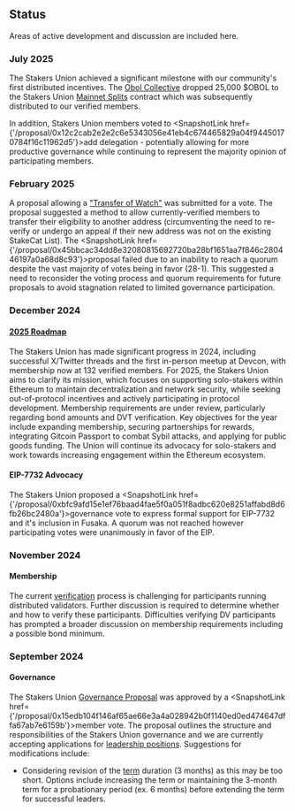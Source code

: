 
## Status

Areas of active development and discussion are included here.

### July 2025

The Stakers Union achieved a significant milestone with our community's first distributed incentives. The [Obol Collective](https://obol.org/) dropped 25,000 $OBOL to the Stakers Union [Mainnet Splits](https://app.splits.org/accounts/0x0974BCD54Cfe0370D06F358E6DF41eBf464455Ff/?chainId=1) contract which was subsequently distributed to our verified members.

In addition, Stakers Union members voted to <SnapshotLink href={'/proposal/0x12c2cab2e2e2c6e5343056e41eb4c674465829a04f94450170784f16c11962d5'}>add delegation</SnapshotLink> - potentially allowing for more productive governance while continuing to represent the majority opinion of participating members.

### February 2025

A proposal allowing a ["Transfer of Watch"](https://github.com/stakersunion/docs/tree/transfer) was submitted for a vote. The proposal suggested a method to allow currently-verified members to transfer their eligibility to another address (circumventing the need to re-verify or undergo an appeal if their new address was not on the existing StakeCat List). The <SnapshotLink href={'/proposal/0x45bbcac34dd8e32080815692720ba28bf1651aa7f846c280446197a0a68d8c93'}>proposal</SnapshotLink> failed due to an inability to reach a quorum despite the vast majority of votes being in favor (28-1). This suggested a need to reconsider the voting process and quorum requirements for future proposals to avoid stagnation related to limited governance participation.

### December 2024

#### [2025 Roadmap](/roadmap)

The Stakers Union has made significant progress in 2024, including successful X/Twitter threads and the first in-person meetup at Devcon, with membership now at 132 verified members. For 2025, the Stakers Union aims to clarify its mission, which focuses on supporting solo-stakers within Ethereum to maintain decentralization and network security, while seeking out-of-protocol incentives and actively participating in protocol development. Membership requirements are under review, particularly regarding bond amounts and DVT verification. Key objectives for the year include expanding membership, securing partnerships for rewards, integrating Gitcoin Passport to combat Sybil attacks, and applying for public goods funding. The Union will continue its advocacy for solo-stakers and work towards increasing engagement within the Ethereum ecosystem.

#### EIP-7732 Advocacy

The Stakers Union proposed a <SnapshotLink href={'/proposal/0xbfc9afd15e1ef76baad4fae5f0a051f8adbc620e8251affabd8d6fb26bc2480a'}>governance vote</SnapshotLink> to express formal support for EIP-7732 and it's inclusion in Fusaka. A quorum was not reached however participating votes were unanimously in favor of the EIP.

### November 2024

#### Membership

The current [verification](/membership/verification) process is challenging for participants running distributed validators. Further discussion is required to determine whether and how to verify these participants. Difficulties verifying DV participants has prompted a broader discussion on membership requirements including a possible bond minimum.

### September 2024

#### Governance

The Stakers Union [Governance Proposal](/governance) was approved by a <SnapshotLink href={'/proposal/0x15edb104f146af65ae66e3a4a028942b0f1140ed0ed474647dffa67ab7e6159b'}>member vote</SnapshotLink>. The proposal outlines the structure and responsibilities of the Stakers Union governance and we are currently accepting applications for [leadership positions](/governance/leadership). Suggestions for modifications include:

- Considering revision of the [term](/governance/leadership#term) duration (3 months) as this may be too short. Options include increasing the term or maintaining the 3-month term for a probationary period (ex. 6 months) before extending the term for successful leaders.
